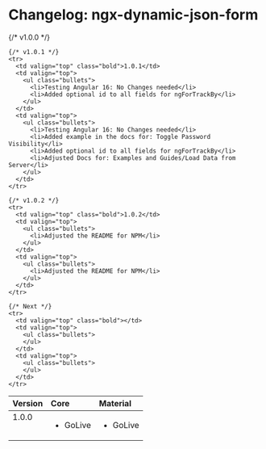 
<style>{`
.bold {
  font-weight: bold;
}
.bullets {
  list-style: square;
  padding-left: 20px;
}
`}</style>

<Meta title="Beginning/Library: Changelog" />

# Changelog: ngx-dynamic-json-form

<table width="100%">
  <thead>
    <tr>
      <th align="left">Version</th>
      <th align="left">Core</th>
      <th align="left">Material</th>
    </tr>
  </thead>
  <tbody>
    {/* v1.0.0 */}
    <tr>
      <td valign="top" class="bold">1.0.0</td>
      <td valign="top">
        <ul class="bullets">
          <li>GoLive</li>
        </ul>
      </td>
      <td valign="top">
        <ul class="bullets">
          <li>GoLive</li>
        </ul>
      </td>
    </tr>

    {/* v1.0.1 */}
    <tr>
      <td valign="top" class="bold">1.0.1</td>
      <td valign="top">
        <ul class="bullets">
          <li>Testing Angular 16: No Changes needed</li>
          <li>Added optional id to all fields for ngForTrackBy</li>
        </ul>
      </td>
      <td valign="top">
        <ul class="bullets">
          <li>Testing Angular 16: No Changes needed</li>
          <li>Added example in the docs for: Toggle Password Visibility</li>
          <li>Added optional id to all fields for ngForTrackBy</li>
          <li>Adjusted Docs for: Examples and Guides/Load Data from Server</li>
        </ul>
      </td>
    </tr>

    {/* v1.0.2 */}
    <tr>
      <td valign="top" class="bold">1.0.2</td>
      <td valign="top">
        <ul class="bullets">
          <li>Adjusted the README for NPM</li>
        </ul>
      </td>
      <td valign="top">
        <ul class="bullets">
          <li>Adjusted the README for NPM</li>
        </ul>
      </td>
    </tr>

    {/* Next */}
    <tr>
      <td valign="top" class="bold"></td>
      <td valign="top">
        <ul class="bullets">
        </ul>
      </td>
      <td valign="top">
        <ul class="bullets">
        </ul>
      </td>
    </tr>

  </tbody>
</table>
